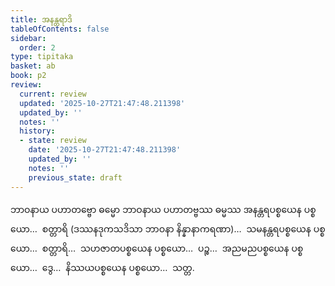 ```yaml
---
title: အနန္တရာဒိ
tableOfContents: false
sidebar:
  order: 2
type: tipitaka
basket: ab
book: p2
review:
  current: review
  updated: '2025-10-27T21:47:48.211398'
  updated_by: ''
  notes: ''
  history:
  - state: review
    date: '2025-10-27T21:47:48.211398'
    updated_by: ''
    notes: ''
    previous_state: draft
---
```



<ReviewStatus review={frontmatter.review} showDetails={true} />

<HypothesisAnnotation frontmatter={frontmatter} />

<DynamicBreadcrumb />

<Division number="41" book="p2" e="ch" v="38" p="575">

<Paragraph number="4155" book="p2">
ဘာဝနာယ ပဟာတဗ္ဗော ဓမ္မော ဘာဝနာယ ပဟာတဗ္ဗဿ ဓမ္မဿ အနန္တရပစ္စယေန ပစ္စယော…  စတ္တာရိ (ဒဿနဒုကသဒိသာ ဘာဝနာ နိန္နာနာကရဏာ)…  သမနန္တရပစ္စယေန ပစ္စယော…  စတ္တာရိ…  သဟဇာတပစ္စယေန ပစ္စယော…  ပဉ္စ…  အညမညပစ္စယေန ပစ္စယော…  ဒွေ…  နိဿယပစ္စယေန ပစ္စယော…  သတ္တ.
</Paragraph>
</Division>